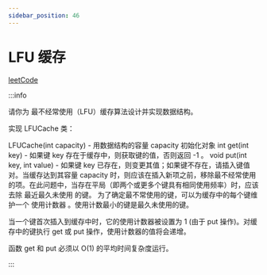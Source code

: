 ```yaml
---
sidebar_position: 46
---
```


# LFU 缓存


[leetCode](https://leetcode.cn/problems/lfu-cache/description/)

:::info

请你为 最不经常使用（LFU）缓存算法设计并实现数据结构。

实现 LFUCache 类：

LFUCache(int capacity) - 用数据结构的容量 capacity 初始化对象
int get(int key) - 如果键 key 存在于缓存中，则获取键的值，否则返回 -1 。
void put(int key, int value) - 如果键 key 已存在，则变更其值；如果键不存在，请插入键值对。当缓存达到其容量 capacity 时，则应该在插入新项之前，移除最不经常使用的项。在此问题中，当存在平局（即两个或更多个键具有相同使用频率）时，应该去除 最近最久未使用 的键。
为了确定最不常使用的键，可以为缓存中的每个键维护一个 使用计数器 。使用计数最小的键是最久未使用的键。

当一个键首次插入到缓存中时，它的使用计数器被设置为 1 (由于 put 操作)。对缓存中的键执行 get 或 put 操作，使用计数器的值将会递增。

函数 get 和 put 必须以 O(1) 的平均时间复杂度运行。

:::
